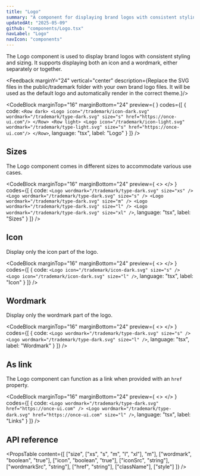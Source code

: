 ```yaml
---
title: "Logo"
summary: "A component for displaying brand logos with consistent styling and sizing options."
updatedAt: "2025-05-09"
github: "components/Logo.tsx"
navLabel: "Logo"
navIcon: "components"
---
```


The Logo component is used to display brand logos with consistent styling and sizing. It supports displaying both an icon and a wordmark, either separately or together.

<Feedback marginY="24" vertical="center" description={<Text>Replace the SVG files in the <InlineCode>public/trademark</InlineCode> folder with your own brand logo files. It will be used as the default logo and automatically render in the correct theme.</Text>}/>

<CodeBlock
  marginTop="16"
  marginBottom="24"
  preview={
    <Column fillWidth center gap="40">
      <Row dark>
        <Logo icon="/trademark/icon-dark.svg" wordmark="/trademark/type-dark.svg" size="s" href="/"/>
      </Row>
      <Row light>
        <Logo icon="/trademark/icon-light.svg" wordmark="/trademark/type-light.svg" size="s" href="/"/>
      </Row>
      <ThemeSwitcher/>
    </Column>
  }
  codes={[
    {
      code:
`<Row dark>
    <Logo icon="/trademark/icon-dark.svg" wordmark="/trademark/type-dark.svg" size="s" href="https://once-ui.com"/>
</Row>
<Row light>
    <Logo icon="/trademark/icon-light.svg" wordmark="/trademark/type-light.svg" size="s" href="https://once-ui.com"/>
</Row>`,
      language: "tsx",
      label: "Logo"
    }
  ]}
/>

## Sizes

The Logo component comes in different sizes to accommodate various use cases.

<CodeBlock
  marginTop="16"
  marginBottom="24"
  preview={
    <>
    <Column gap="16" center dark>
      <Logo wordmark="/trademark/type-dark.svg" size="xs" />
      <Logo wordmark="/trademark/type-dark.svg" size="s" />
      <Logo wordmark="/trademark/type-dark.svg" size="m" />
      <Logo wordmark="/trademark/type-dark.svg" size="l" />
      <Logo wordmark="/trademark/type-dark.svg" size="xl" />
    </Column>
    <Column gap="16" center light>
      <Logo wordmark="/trademark/type-light.svg" size="xs" />
      <Logo wordmark="/trademark/type-light.svg" size="s" />
      <Logo wordmark="/trademark/type-light.svg" size="m" />
      <Logo wordmark="/trademark/type-light.svg" size="l" />
      <Logo wordmark="/trademark/type-light.svg" size="xl" />
    </Column>
    </>
  }
  codes={[
    {
      code:
`<Logo wordmark="/trademark/type-dark.svg" size="xs" />
<Logo wordmark="/trademark/type-dark.svg" size="s" />
<Logo wordmark="/trademark/type-dark.svg" size="m" />
<Logo wordmark="/trademark/type-dark.svg" size="l" />
<Logo wordmark="/trademark/type-dark.svg" size="xl" />`,
      language: "tsx",
      label: "Sizes"
    }
  ]}
/>

## Icon

Display only the icon part of the logo.

<CodeBlock
  marginTop="16"
  marginBottom="24"
  preview={
    <>
      <Row gap="16" center dark>
        <Logo icon="/trademark/icon-dark.svg" size="s" />
        <Logo icon="/trademark/icon-dark.svg" size="l" />
      </Row>
      <Row gap="16" center light>
        <Logo icon="/trademark/icon-light.svg" size="s" />
        <Logo icon="/trademark/icon-light.svg" size="l" />
      </Row>
    </>
  }
  codes={[
    {
      code:
`<Logo icon="/trademark/icon-dark.svg" size="s" />
<Logo icon="/trademark/icon-dark.svg" size="l" />`,
      language: "tsx",
      label: "Icon"
    }
  ]}
/>

## Wordmark

Display only the wordmark part of the logo.

<CodeBlock
  marginTop="16"
  marginBottom="24"
  preview={
    <>
      <Row gap="16" center dark>
        <Logo wordmark="/trademark/type-dark.svg" size="s" />
        <Logo wordmark="/trademark/type-dark.svg" size="l" />
      </Row>
      <Row gap="16" center light>
        <Logo wordmark="/trademark/type-light.svg" size="s" />
        <Logo wordmark="/trademark/type-light.svg" size="l" />
      </Row>
    </>
  }
  codes={[
    {
      code:
`<Logo wordmark="/trademark/type-dark.svg" size="s" />
<Logo wordmark="/trademark/type-dark.svg" size="l" />`,
      language: "tsx",
      label: "Wordmark"
    }
  ]}
/>

## As link

The Logo component can function as a link when provided with an `href` property.

<CodeBlock
  marginTop="16"
  marginBottom="24"
  preview={
    <>
      <Row gap="16" center dark>
        <Logo wordmark="/trademark/type-dark.svg" href="https://once-ui.com" />
        <Logo wordmark="/trademark/type-dark.svg" href="https://once-ui.com" size="l" />
      </Row>
      <Row gap="16" center light>
        <Logo wordmark="/trademark/type-light.svg" href="https://once-ui.com" />
        <Logo wordmark="/trademark/type-light.svg" href="https://once-ui.com" size="l" />
      </Row>
    </>
  }
  codes={[
    {
      code:
`<Logo wordmark="/trademark/type-dark.svg" href="https://once-ui.com" />
<Logo wordmark="/trademark/type-dark.svg" href="https://once-ui.com" size="l" />`,
      language: "tsx",
      label: "Links"
    }
  ]}
/>

## API reference

<PropsTable
  content={[
    ["size", ["xs", "s", "m", "l", "xl"], "m"],
    ["wordmark", "boolean", "true"],
    ["icon", "boolean", "true"],
    ["iconSrc", "string"],
    ["wordmarkSrc", "string"],
    ["href", "string"],
    ["className"],
    ["style"]
  ]}
/>